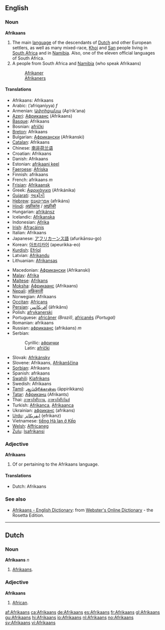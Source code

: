 ==English==

===Noun===
{{wikipedia}}
'''Afrikaans'''

# The main [[language]] of the descendants of [[Dutch]] and other European settlers, as well as many mixed-race, [[Khoi]] and [[San]] people living in [[South Africa]] and in [[Namibia]]. Also, one of the eleven official languages of South Africa.
# A people from South Africa and [[Namibia]] (who speak Afrikaans)
#: [[Afrikaner]]
#: [[Afrikaners]] {{p}}

====Translations====
{{top}}
*Afrikaans: Afrikaans
*Arabic: {{ARchar|[[أفريقانية]]}} (’afriqaníyya) ''f''
*Armenian: [[Ափրիքանա]] (Ap‘rik‘ana)
*[[Azeri]]: [[Африкаанс]] (Afrikaans)
*[[Basque]]: Afrikaans
*Bosnian: [[afrički#Bosnian|afrički]] {{m}}
*[[Breton]]: Afrikaans
*Bulgarian: [[Африкански]] (Afrikanski)
*[[Catalan]]: Afrikaans
*Chinese: [[南非荷兰语]]
*Croatian: Afrikaans
*Danish: Afrikaans
*Estonian: [[afrikaani keel]]
*[[Faeroese]]: [[Afríska]]
*Finnish: afrikaans
*French: afrikaans ''m''
*[[Frisian]]: [[Afrikaansk]]
*Greek: [[Αφρικάνικα]] (Afrikánika)
*[[Gujarati]]: [[આફ્રીકી]]
*[[Hebrew]]: [[אפריקאנס]] (afrikáns)
*[[Hindi]]: [[अफ्रीकांस]] / [[आफ़्रीकी]]
*Hungarian: [[afrikánsz]]
*Icelandic: [[Afríkanska]]
*Indonesian: [[Afrika]]
*[[Irish]]: [[Afracáinis]]
*Italian: Afrikaans
*Japanese: [[アフリカーンス語]] (afurikānsu-go)
*Korean: [[아프리카어]] (apeurikka-eo)
*[[Kurdish]]: [[Efrîqî]]
*Latvian: [[Afrikandu]]
*Lithuanian: [[Afrikansas]]
{{mid}}
*Macedonian: [[Африкански]] (Afrikanski)
*[[Malay]]: [[Afrika]]
*[[Maltese]]: [[Afrikans]]
*[[Moksha]]: [[Африкаанс]] (Afrikaans)
*[[Nepali]]: [[अफ्रिकाली]]
*Norwegian: Afrikaans
*[[Occitan]]: [[Africans]]
*[[Persian]]: [[آفريكانس]] (āfrikâns)
*Polish: [[afrykanerski]]
*Portuguese: [[africâner]] ''(Brazil)'', [[africanês]] ''(Portugal)''
*Romanian: afrikaans
*Russian: [[африкаанс]] (afrikáans) ''m''
*Serbian:
*:Cyrillic: [[афрички#Serbian|афрички]] {{m}}
*:Latin: [[afrički#Serbian|afrički]] {{m}}
*Slovak: [[Afrikánsky]]
*Slovene: Afrikaans, [[Afrikanščina]]
*[[Sorbian]]: Afrikaans
*Spanish: afrikaans
*[[Swahili]]: [[Kiafrikans]]
*Swedish: Afrikaans
*[[Tamil]]: [[ஆப்பிரிக்கான்ஸ]] (āppirikkans)
*[[Tatar]]: [[Африканц]] (Afrikants)
*Thai: [[ภาษาอัฟริกาน]], [[ภาษาอัฟริกันส์]]
*Turkish: [[Afrikanca]], [[Afrikaanca]]
*Ukrainian: [[африканс]] (afrikans)
*[[Urdu]]: [[ايفريکانز]] (efrikanz)
*Vietnamese: [[tiếng Hà lan ở Kếp]]
*[[Welsh]]: [[Affricaneg]]
*[[Zulu]]: [[Isafrikansi]]
{{bottom}}

===Adjective===
'''Afrikaans'''
#Of or pertaining to the Afrikaans language.

====Translations====
*Dutch: Afrikaans

===See also===
{{interwiktionary|code=af}}
*[http://www.websters-online-dictionary.org/definition/Afrikaans-english/ Afrikaans - English Dictionary]: from [http://www.websters-online-dictionary.org Webster's Online Dictionary] - the Rosetta Edition.

----
==Dutch==
===Noun===
'''Afrikaans''' ''n''
# [[#English|Afrikaans]].

===Adjective===
'''Afrikaans'''
# [[African]].

[[af:Afrikaans]]
[[ca:Afrikaans]]
[[de:Afrikaans]]
[[es:Afrikaans]]
[[fr:Afrikaans]]
[[gl:Afrikaans]]
[[gu:Afrikaans]]
[[hi:Afrikaans]]
[[io:Afrikaans]]
[[nl:Afrikaans]]
[[no:Afrikaans]]
[[sv:Afrikaans]]
[[vi:Afrikaans]]